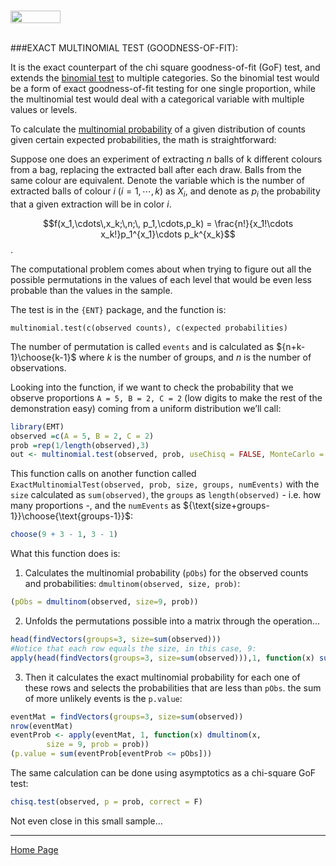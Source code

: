 <br>
<a href="http://rinterested.github.io/statistics/index.html">
<img HEIGHT="20" WIDTH="80" src="https://cloud.githubusercontent.com/assets/9312897/10556783/a27a26fa-745c-11e5-9b1a-2d5bd737387a.PNG"></a>
<br><br>

###EXACT MULTINOMIAL TEST (GOODNESS-OF-FIT):
<br>

It is the exact counterpart of the chi square goodness-of-fit (GoF) test, and extends the [binomial test](http://rinterested.github.io/statistics/sample_proportion_to_population.html) to multiple categories. So the binomial test would be a form of exact goodness-of-fit testing for one single proportion, while the multinomial test would deal with a categorical variable with multiple values or levels.

To calculate the [multinomial probability](https://en.wikipedia.org/wiki/Multinomial_distribution) of a given distribution of counts given certain expected probabilities, the math is straightforward:


Suppose one does an experiment of extracting $n$ balls of k different colours from a bag, replacing the extracted ball after each draw. Balls from the same colour are equivalent. Denote the variable which is the number of extracted balls of colour $i$ ($i = 1,\cdots, k$) as $X_i$, and denote as $p_i$ the probability that a given extraction will be in color $i$.

$$f(x_1,\cdots\,x_k;\,n;\, p_1,\cdots,p_k) = \frac{n!}{x_1!\cdots x_k!}p_1^{x_1}\cdots p_k^{x_k}$$.

The computational problem comes about when trying to figure out all the possible permutations in the values of each level that would be even less probable than the values in the sample.

The test is in the `{ENT}` package, and the function is:

`multinomial.test(c(observed counts), c(expected probabilities)`

The number of permutation is called `events` and is calculated as ${n+k-1}\choose{k-1}$ where $k$ is the number of groups, and $n$ is the number of observations.

Looking into the function, if we want to check the probability that we observe proportions `A = 5, B = 2, C = 2` (low digits to make the rest of the demonstration easy) coming from a uniform distribution we'll call:

```r
library(EMT)
observed =c(A = 5, B = 2, C = 2)
prob =rep(1/length(observed),3)
out <- multinomial.test(observed, prob, useChisq = FALSE, MonteCarlo = FALSE)
```

This function calls on another function called `ExactMultinomialTest(observed, prob, size, groups, numEvents)` with the `size` calculated as `sum(observed)`, the `groups` as `length(observed)` - i.e. how many proportions -, and the `numEvents` as ${\text{size+groups-1}}\choose{\text{groups-1}}$:

```r
choose(9 + 3 - 1, 3 - 1)
```

What this function does is:

1. Calculates the multinomial probability (`pObs`) for the observed counts and probabilities: `dmultinom(observed, size, prob)`:

```r
(pObs = dmultinom(observed, size=9, prob))
```

2. Unfolds the permutations possible into a matrix through the operation...

```r
head(findVectors(groups=3, size=sum(observed)))
#Notice that each row equals the size, in this case, 9:
apply(head(findVectors(groups=3, size=sum(observed))),1, function(x) sum(x))
```

3. Then it calculates the exact multinomial probability for each one of these rows and selects the probabilities that are less than `pObs`. the sum of more unlikely events is the `p.value`:

```r
eventMat = findVectors(groups=3, size=sum(observed))
nrow(eventMat)
eventProb <- apply(eventMat, 1, function(x) dmultinom(x, 
        size = 9, prob = prob))
(p.value = sum(eventProb[eventProb <= pObs]))
```

The same calculation can be done using asymptotics as a chi-square GoF test:

```r
chisq.test(observed, p = prob, correct = F)
```

Not even close in this small sample...

---

<a href="http://rinterested.github.io/statistics/index.html">Home Page</a>
